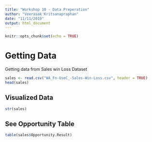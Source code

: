 ```yaml
---
title: "Workshop 10 - Data Preperation"
author: "Veerasak Kritsanapraphan"
date: "11/11/2019"
output: html_document
---
```


```r
knitr::opts_chunk$set(echo = TRUE)
```

# Getting Data

Getting data from Sales win Loss Dataset

```r
sales <- read.csv("WA_Fn-UseC_-Sales-Win-Loss.csv", header = TRUE)
head(sales)
```

## Visualized Data

```r
str(sales)
```

## See Opportunity Table
```r
table(sales$Opportunity.Result)
```